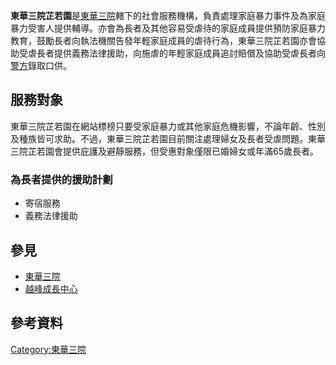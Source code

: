 '''東華三院芷若園'''是[[東華三院|東華三院]]轄下的社會服務機構，負責處理家庭暴力事件及為家庭暴力受害人提供輔導。亦會為長者及其他容易受虐待的家庭成員提供預防家庭暴力教育，鼓勵長者向執法機關告發年輕家庭成員的虐待行為，東華三院芷若園亦會協助受虐長者提供義務法律援助，向施虐的年輕家庭成員追討賠償及協助受虐長者向[[警方|警方]]錄取口供。

==服務對象==
東華三院芷若園在網站標榜只要受家庭暴力或其他家庭危機影響，不論年齡、性別及種族皆可求助。不過，東華三院芷若園目前關注處理婦女及長者受虐問題。東華三院芷若園會提供庇護及避靜服務，但受惠對象僅限已婚婦女或年滿65歲長者。

===為長者提供的援助計劃===
* 寄宿服務
* 義務法律援助

==參見==
* [[東華三院|東華三院]]
* [[越峰成長中心|越峰成長中心]]

==參考資料==
{{REFLIST}}

[[Category:東華三院|Category:東華三院]]